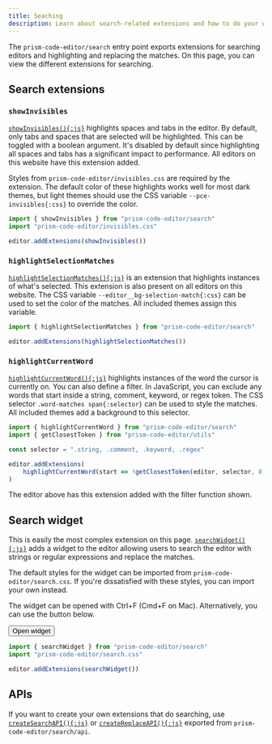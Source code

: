```yaml
---
title: Seaching
description: Learn about search-related extensions and how to do your own searching.
---
```



The `prism-code-editor/search` entry point exports extensions for searching editors and highlighting and replacing the matches. On this page, you can view the different extensions for searching.

## Search extensions

### `showInvisibles`

[`showInvisibles(){:js}`](/api-reference/search/f-showinvisibles) highlights spaces and tabs in the editor. By default, only tabs and spaces that are selected will be highlighted. This can be toggled with a boolean argument. It's disabled by default since highlighting all spaces and tabs has a significant impact to performance. All editors on this website have this extension added.

Styles from `prism-code-editor/invisibles.css` are required by the extension. The default color of these highlights works well for most dark themes, but light themes should use the CSS variable `--pce-invisibles{:css}` to override the color.

```ts editor
import { showInvisibles } from "prism-code-editor/search"
import "prism-code-editor/invisibles.css"

editor.addExtensions(showInvisibles())
```

### `highlightSelectionMatches`

[`highlightSelectionMatches(){:js}`](/api-reference/search/f-highlightselectionmatches) is an extension that highlights instances of what's selected. This extension is also present on all editors on this website. The CSS variable `--editor__bg-selection-match{:css}` can be used to set the color of the matches. All included themes assign this variable.

```ts editor
import { highlightSelectionMatches } from "prism-code-editor/search"

editor.addExtensions(highlightSelectionMatches())
```

### `highlightCurrentWord`

[`highlightCurrentWord(){:js}`](/api-reference/search/f-highlightcurrentword) highlights instances of the word the cursor is currently on. You can also define a filter. In JavaScript, you can exclude any words that start inside a string, comment, keyword, or regex token. The CSS selector `.word-matches span{:selector}` can be used to style the matches. All included themes add a background to this selector.

```ts editor
import { highlightCurrentWord } from "prism-code-editor/search"
import { getClosestToken } from "prism-code-editor/utils"

const selector = ".string, .comment, .keyword, .regex"

editor.addExtensions(
	highlightCurrentWord(start => !getClosestToken(editor, selector, 0, 0, start))
)
```

The editor above has this extension added with the filter function shown.

## Search widget

This is easily the most complex extension on this page. [`searchWidget(){:js}`](/api-reference/search/f-searchwidget) adds a widget to the editor allowing users to search the editor with strings or regular expressions and replace the matches.

The default styles for the widget can be imported from `prism-code-editor/search.css`. If you're dissatisfied with these styles, you can import your own instead.

The widget can be opened with Ctrl+F (Cmd+F on Mac). Alternatively, you can use the button below.

<Button>Open widget</Button>

```ts editor
import { searchWidget } from "prism-code-editor/search"
import "prism-code-editor/search.css"

editor.addExtensions(searchWidget())
```

## APIs

If you want to create your own extensions that do searching, use [`createSearchAPI(){:js}`](/api-reference/search/api/f-createsearchapi) or [`createReplaceAPI(){:js}`](/api-reference/search/api/f-createreplaceapi) exported from `prism-code-editor/search/api`.
